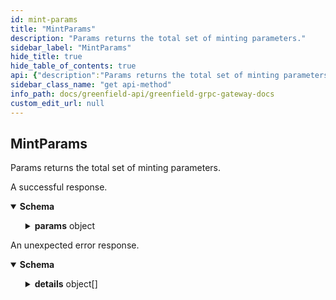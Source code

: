 ```yaml
---
id: mint-params
title: "MintParams"
description: "Params returns the total set of minting parameters."
sidebar_label: "MintParams"
hide_title: true
hide_table_of_contents: true
api: {"description":"Params returns the total set of minting parameters.","operationId":"MintParams","responses":{"200":{"description":"A successful response.","content":{"*/*":{"schema":{"type":"object","properties":{"params":{"description":"params defines the parameters of the module.","type":"object","properties":{"mint_denom":{"type":"string","title":"type of coin to mint"},"inflation_rate_change":{"type":"string","title":"maximum annual change in inflation rate"},"inflation_max":{"type":"string","title":"maximum inflation rate"},"inflation_min":{"type":"string","title":"minimum inflation rate"},"goal_bonded":{"type":"string","title":"goal of percent bonded atoms"},"blocks_per_year":{"type":"string","format":"uint64","title":"expected blocks per year"}}}},"description":"QueryParamsResponse is the response type for the Query/Params RPC method."}}}},"default":{"description":"An unexpected error response.","content":{"*/*":{"schema":{"type":"object","properties":{"error":{"type":"string"},"code":{"type":"integer","format":"int32"},"message":{"type":"string"},"details":{"type":"array","items":{"type":"object","properties":{"type_url":{"type":"string"},"value":{"type":"string","format":"byte"}}}}}}}}}},"method":"get","path":"/cosmos/mint/v1beta1/params","servers":[{"url":"https://gnfd-testnet-fullnode-tendermint-us.bnbchain.org"}],"info":{"title":"Greenfield - gRPC Gateway docs","description":"A REST interface for state queries","version":"1.0.0"},"postman":{"name":"MintParams","description":{"content":"Params returns the total set of minting parameters.","type":"text/plain"},"url":{"path":["cosmos","mint","v1beta1","params"],"host":["{{baseUrl}}"],"query":[],"variable":[]},"header":[{"key":"Accept","value":"*/*"}],"method":"GET"}}
sidebar_class_name: "get api-method"
info_path: docs/greenfield-api/greenfield-grpc-gateway-docs
custom_edit_url: null
---
```



## MintParams



Params returns the total set of minting parameters.

<div><ApiTabs><TabItem label={"200"} value={"200"}><div>

A successful response.

</div><div><MimeTabs schemaType={"response"}><TabItem label={"*/*"} value={"*/*"}><SchemaTabs><TabItem label={"Schema"} value={"Schema"}><details style={{}} data-collapsed={false} open={true}><summary style={{"textAlign":"left"}}><strong>Schema</strong></summary><div style={{"textAlign":"left","marginLeft":"1rem"}}></div><ul style={{"marginLeft":"1rem"}}><SchemaItem collapsible={true} className={"schemaItem"}><details style={{}}><summary style={{}}><strong>params</strong><span style={{"opacity":"0.6"}}> object</span></summary><div style={{"marginLeft":"1rem"}}><div style={{"marginTop":".5rem","marginBottom":".5rem"}}>

params defines the parameters of the module.

</div><SchemaItem collapsible={false} name={"mint_denom"} required={false} schemaName={"type of coin to mint"} qualifierMessage={undefined} schema={{"type":"string","title":"type of coin to mint"}}></SchemaItem><SchemaItem collapsible={false} name={"inflation_rate_change"} required={false} schemaName={"maximum annual change in inflation rate"} qualifierMessage={undefined} schema={{"type":"string","title":"maximum annual change in inflation rate"}}></SchemaItem><SchemaItem collapsible={false} name={"inflation_max"} required={false} schemaName={"maximum inflation rate"} qualifierMessage={undefined} schema={{"type":"string","title":"maximum inflation rate"}}></SchemaItem><SchemaItem collapsible={false} name={"inflation_min"} required={false} schemaName={"minimum inflation rate"} qualifierMessage={undefined} schema={{"type":"string","title":"minimum inflation rate"}}></SchemaItem><SchemaItem collapsible={false} name={"goal_bonded"} required={false} schemaName={"goal of percent bonded atoms"} qualifierMessage={undefined} schema={{"type":"string","title":"goal of percent bonded atoms"}}></SchemaItem><SchemaItem collapsible={false} name={"blocks_per_year"} required={false} schemaName={"uint64"} qualifierMessage={undefined} schema={{"type":"string","format":"uint64","title":"expected blocks per year"}}></SchemaItem></div></details></SchemaItem></ul></details></TabItem><TabItem label={"Example (from schema)"} value={"Example (from schema)"}><ResponseSamples responseExample={"{\n  \"params\": {\n    \"mint_denom\": \"string\",\n    \"inflation_rate_change\": \"string\",\n    \"inflation_max\": \"string\",\n    \"inflation_min\": \"string\",\n    \"goal_bonded\": \"string\",\n    \"blocks_per_year\": \"string\"\n  }\n}"} language={"json"}></ResponseSamples></TabItem></SchemaTabs></TabItem></MimeTabs></div></TabItem><TabItem label={"default"} value={"default"}><div>

An unexpected error response.

</div><div><MimeTabs schemaType={"response"}><TabItem label={"*/*"} value={"*/*"}><SchemaTabs><TabItem label={"Schema"} value={"Schema"}><details style={{}} data-collapsed={false} open={true}><summary style={{"textAlign":"left"}}><strong>Schema</strong></summary><div style={{"textAlign":"left","marginLeft":"1rem"}}></div><ul style={{"marginLeft":"1rem"}}><SchemaItem collapsible={false} name={"error"} required={false} schemaName={"string"} qualifierMessage={undefined} schema={{"type":"string"}}></SchemaItem><SchemaItem collapsible={false} name={"code"} required={false} schemaName={"int32"} qualifierMessage={undefined} schema={{"type":"integer","format":"int32"}}></SchemaItem><SchemaItem collapsible={false} name={"message"} required={false} schemaName={"string"} qualifierMessage={undefined} schema={{"type":"string"}}></SchemaItem><SchemaItem collapsible={true} className={"schemaItem"}><details style={{}}><summary style={{}}><strong>details</strong><span style={{"opacity":"0.6"}}> object[]</span></summary><div style={{"marginLeft":"1rem"}}><li><div style={{"fontSize":"var(--ifm-code-font-size)","opacity":"0.6","marginLeft":"-.5rem","paddingBottom":".5rem"}}>Array [</div></li><SchemaItem collapsible={false} name={"type_url"} required={false} schemaName={"string"} qualifierMessage={undefined} schema={{"type":"string"}}></SchemaItem><SchemaItem collapsible={false} name={"value"} required={false} schemaName={"byte"} qualifierMessage={undefined} schema={{"type":"string","format":"byte"}}></SchemaItem><li><div style={{"fontSize":"var(--ifm-code-font-size)","opacity":"0.6","marginLeft":"-.5rem"}}>]</div></li></div></details></SchemaItem></ul></details></TabItem><TabItem label={"Example (from schema)"} value={"Example (from schema)"}><ResponseSamples responseExample={"{\n  \"error\": \"string\",\n  \"code\": 0,\n  \"message\": \"string\",\n  \"details\": [\n    {\n      \"type_url\": \"string\",\n      \"value\": \"string\"\n    }\n  ]\n}"} language={"json"}></ResponseSamples></TabItem></SchemaTabs></TabItem></MimeTabs></div></TabItem></ApiTabs></div>
      